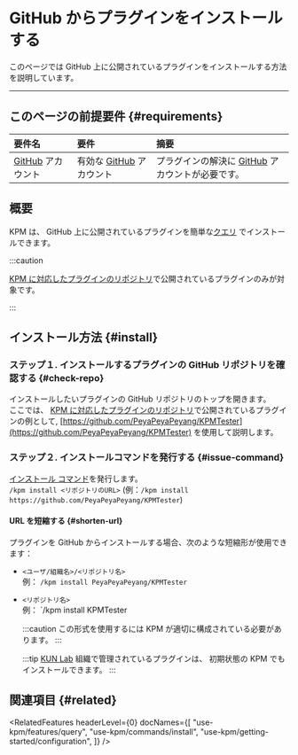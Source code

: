 
# GitHub からプラグインをインストールする

このページでは GitHub 上に公開されているプラグインをインストールする方法を説明しています。

---

## このページの前提要件 {#requirements}

| 要件名                                              | 要件                                         | 摘要                                                                                              |
|:-------------------------------------------------|:-------------------------------------------|:------------------------------------------------------------------------------------------------|
| [GitHub](https://www.github.com) アカウント           | 有効な [GitHub](https://www.github.com) アカウント | プラグインの解決に [GitHub](https://www.github.com) アカウントが必要です。                                          |

## 概要

KPM は、 GitHub 上に公開されているプラグインを簡単な[クエリ](/docs/use-kpm/features/query)
でインストールできます。

:::caution

[KPM に対応したプラグインのリポジトリ](#)で公開されているプラグインのみが対象です。

:::

## インストール方法 {#install}

### ステップ１. インストールするプラグインの GitHub リポジトリを確認する {#check-repo}

インストールしたいプラグインの GitHub リポジトリのトップを開きます。  
ここでは、 [KPM に対応したプラグインのリポジトリ](#)で公開されているプラグインの例として, 
[https://github.com/PeyaPeyaPeyang/KPMTester](https://github.com/PeyaPeyaPeyang/KPMTester) を使用して説明します。

### ステップ２. インストールコマンドを発行する {#issue-command}

[インストール コマンド](/docs/use-kpm/commands/install)を発行します。  
`/kpm install <リポジトリのURL>` (例：`/kpm install https://github.com/PeyaPeyaPeyang/KPMTester`)

#### URL を短縮する {#shorten-url}

プラグインを GitHub からインストールする場合、次のような短縮形が使用できます：

+ `<ユーザ/組織名>/<リポジトリ名>`  
  例： `/kpm install PeyaPeyaPeyang/KPMTester`
+ `<リポジトリ名>`  
  例： `/kpm install KPMTester

  :::caution
  この形式を使用するには KPM が適切に構成されている必要があります。
  <BelowDocument docId="use-kpm/getting-started/configuration" />
  :::

  :::tip
   [KUN Lab](https://github.com/TeamKUN/) 組織で管理されているプラグインは、 初期状態の KPM でもインストールできます。
  :::

## 関連項目 {#related}

<RelatedFeatures headerLevel={0} docNames={[
  "use-kpm/features/query",
  "use-kpm/commands/install",
  "use-kpm/getting-started/configuration",
]} />
